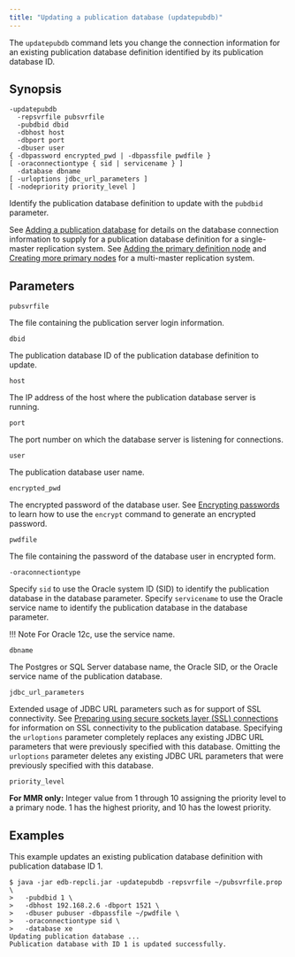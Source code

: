 ```yaml
---
title: "Updating a publication database (updatepubdb)"
---
```


<div id="updating_publication_database" class="registered_link"></div>

The `updatepubdb` command lets you change the connection information for an existing publication database definition identified by its publication database ID.

## Synopsis

```shell
-updatepubdb
  -repsvrfile pubsvrfile
  -pubdbid dbid
  -dbhost host
  -dbport port
  -dbuser user
{ -dbpassword encrypted_pwd | -dbpassfile pwdfile }
[ -oraconnectiontype { sid | servicename } ]
  -database dbname
[ -urloptions jdbc_url_parameters ]
[ -nodepriority priority_level ]
```

Identify the publication database definition to update with the `pubdbid` parameter.

See [Adding a publication database](../../05_smr_operation/02_creating_publication/02_adding_pub_database/#adding_pub_database) for details on the database connection information to supply for a publication database definition for a single-master replication system. See [Adding the primary definition node](../../06_mmr_operation/02_creating_publication_mmr/#adding_pdn) and [Creating more primary nodes](../../06_mmr_operation/03_creating_primary_nodes/#creating_primary_nodes) for a multi-master replication system.

## Parameters

`pubsvrfile`

The file containing the publication server login information.

`dbid`

The publication database ID of the publication database definition to update.

`host`

The IP address of the host where the publication database server is running.

`port`

The port number on which the database server is listening for connections.

`user`

The publication database user name.

`encrypted_pwd`

The encrypted password of the database user. See [Encrypting passwords](04_encrypt_password/#encrypt_password) to learn how to use the `encrypt` command to generate an encrypted password.

`pwdfile`

The file containing the password of the database user in encrypted form.

`-oraconnectiontype`

Specify `sid` to use the Oracle system ID (SID) to identify the publication database in the database parameter. Specify `servicename` to use the Oracle service name to identify the publication database in the database parameter.

!!! Note
    For Oracle 12c, use the service name.

`dbname`

The Postgres or SQL Server database name, the Oracle SID, or the Oracle service name of the publication database.

`jdbc_url_parameters`

Extended usage of JDBC URL parameters such as for support of SSL connectivity. See [Preparing using secure sockets layer (SSL) connections](../../07_common_operations/11_using_ssl_connections/#using_ssl_connections) for information on SSL connectivity to the publication database. Specifying the `urloptions` parameter completely replaces any existing JDBC URL parameters that were previously specified with this database. Omitting the `urloptions` parameter deletes any existing JDBC URL parameters that were previously specified with this database.

`priority_level`

**For MMR only:** Integer value from 1 through 10 assigning the priority level to a primary node. 1 has the highest priority, and 10 has the lowest priority.

## Examples

This example updates an existing publication database definition with publication database ID 1.

```shell
$ java -jar edb-repcli.jar -updatepubdb -repsvrfile ~/pubsvrfile.prop \
>   -pubdbid 1 \
>   -dbhost 192.168.2.6 -dbport 1521 \
>   -dbuser pubuser -dbpassfile ~/pwdfile \
>   -oraconnectiontype sid \
>   -database xe
Updating publication database ...
Publication database with ID 1 is updated successfully.
```
